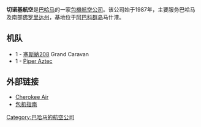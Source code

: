 {{Infobox airline
| airline=切诺基航空
| image=<!-- logo -->
| caption=<!-- Caption for the image -->
| IATA=
| ICAO=
| callsign=
| founded=1987
| commenced=
| ceased=
| bases= <!-- {{plainlist|*[[Airport_Name1|Airport Name1]] }} -->
| fleet_size=详见[[切诺基航空#机队|机队]]章节
| destinations=[[巴哈马|巴哈马]]及南部[[佛罗里达州|佛罗里达州]]
| headquarters=巴哈马[[阿巴科群岛|阿巴科群岛]]马什港
}}
'''切诺基航空'''是[[巴哈马|巴哈马]]的一家[[包機|包機]][[航空公司|航空公司]]。该公司始于1987年，主要服务巴哈马及南部[[佛罗里达州|佛罗里达州]]，基地位于[[阿巴科群岛|阿巴科群岛]]马什港。

==机队==

*1 - [[塞斯納208|塞斯納208]] Grand Caravan
*1 - [[Piper_Aztec|Piper Aztec]]

==外部链接==
*[http://www.chreokeeair.com Cherokee Air]{{dead link|date=August 2014}}
*[http://www.aircharterguide.com/Operator_Info/CHEROKEE_AIR._LTD./96660 包机指南] {{Wayback|url=http://www.aircharterguide.com/Operator_Info/CHEROKEE_AIR._LTD./96660 |date=20150518113744 }}

{{Airlines of the Bahamas}}
{{Aviation lists}}

[[Category:巴哈马的航空公司|Category:巴哈马的航空公司]]